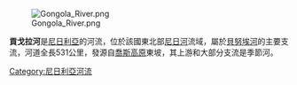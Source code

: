 [[Image:Gongola_River.png|thumb]]

'''貢戈拉河'''是[[尼日利亞|尼日利亞]]的河流，位於該國東北部[[尼日河|尼日河]]流域，屬於[[貝努埃河|貝努埃河]]的主要支流，河道全長531公里，發源自[[喬斯高原|喬斯高原]]東坡，其上游和大部分支流是季節河。

{{Nigeria-geo-stub}}
[[Category:尼日利亞河流|Category:尼日利亞河流]]